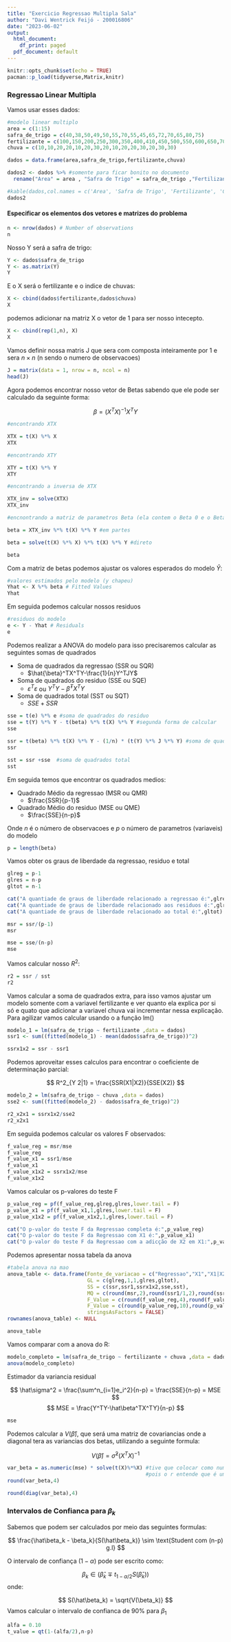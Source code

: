 ```yaml
---
title: "Exercicio Regressao Multipla Sala"
author: "Davi Wentrick Feijó - 200016806"
date: "2023-06-02"
output:
  html_document:
    df_print: paged
  pdf_document: default
---
```


```r
knitr::opts_chunk$set(echo = TRUE)
pacman::p_load(tidyverse,Matrix,knitr)
```

### Regressao Linear Multipla

Vamos usar esses dados:
```r
#modelo linear multiplo
area = c(1:15)
safra_de_trigo = c(40,38,50,49,50,55,70,55,45,65,72,70,65,80,75)
fertilizante = c(100,150,200,250,300,350,400,410,450,500,550,600,650,700,800)
chuva = c(10,10,20,20,10,20,30,20,10,20,20,30,20,30,30)

dados = data.frame(area,safra_de_trigo,fertilizante,chuva) 

dados2 <- dados %>% #somente para ficar bonito no documento
  rename("Area" = area , "Safra de Trigo" = safra_de_trigo ,"Fertilizante" = fertilizante , "Chuva" = chuva )
```


```r
#kable(dados,col.names = c('Area', 'Safra de Trigo', 'Fertilizante', 'Chuva')) 
dados2
```

#### Especificar os elementos dos vetores e matrizes do problema 

```r
n <- nrow(dados) # Number of observations
n
```


Nosso Y será a safra de trigo:

```r
Y <- dados$safra_de_trigo
Y <- as.matrix(Y)
Y
```


E o X será o fertilizante e o indice de chuvas:

```r
X <- cbind(dados$fertilizante,dados$chuva)
X
```

podemos adicionar na matriz X o vetor de 1 para ser nosso intecepto.

```r
X <- cbind(rep(1,n), X) 
X                     
```

Vamos definir nossa matris J que sera com composta inteiramente por 1 e sera $n \times n$ (n sendo o numero de observacoes)

```r
J = matrix(data = 1, nrow = n, ncol = n)
head(J)
```


Agora podemos encontrar nosso vetor de Betas sabendo que ele pode ser calculado da seguinte forma:

$$
\beta = (X^TX)^{-1}X^TY
$$
```r
#encontrando XTX

XTX = t(X) %*% X
XTX

#encontrando XTY

XTY = t(X) %*% Y
XTY

#encontrando a inversa de XTX

XTX_inv = solve(XTX)
XTX_inv

#encnontrando a matriz de parametros Beta (ela contem o Beta 0 e o Beta 1 ou todos os beta no caso de uma regressao multipla)

beta = XTX_inv %*% t(X) %*% Y #em partes

beta = solve(t(X) %*% X) %*% t(X) %*% Y #direto

beta
```

Com a matriz de betas podemos ajustar os valores esperados do modelo $\hat Y$:

```r
#valores estimados pelo modelo (y chapeu)
Yhat <- X %*% beta # Fitted Values
Yhat
```

Em seguida podemos calcular nossos residuos

```r
#residuos do modelo
e <- Y - Yhat # Residuals
e
```

Podemos realizar a ANOVA do modelo para isso precisaremos calcular as seguintes somas de quadrados

* Soma de quadrados da regressao (SSR ou SQR)
  + $\hat{\beta}^TX^TY-\frac{1}{n}Y^TJY$
* Soma de quadrados do residuo (SSE ou SQE)
  + $\varepsilon^T\varepsilon$ ou $Y^TY-\hat{\beta}^TX^TY$
* Soma de quadrados total (SST ou SQT)
  + $SSE+SSR$
  
```r
sse = t(e) %*% e #soma de quadrados do residuo
sse = t(Y) %*% Y - t(beta) %*% t(X) %*% Y #segunda forma de calcular
sse

ssr = t(beta) %*% t(X) %*% Y - (1/n) * (t(Y) %*% J %*% Y) #soma de quadrados da regressao
ssr

sst = ssr +sse  #soma de quadrados total
sst
```

Em seguida temos que encontrar os quadrados medios:

* Quadrado Médio da regressao (MSR ou QMR)
  + $\frac{SSR}{p-1}$
* Quadrado Médio do residuo (MSE ou QME)
  + $\frac{SSE}{n-p}$

Onde $n$ é o número de observacoes e $p$ o número de parametros (variaveis) do modelo

```r
p = length(beta)
```
Vamos obter os graus de liberdade da regressao, residuo e total

```r
glreg = p-1
glres = n-p
gltot = n-1
```

```r
cat("A quantiade de graus de liberdade relacionado a regressao é:",glreg)
cat("A quantiade de graus de liberdade relacionado aos residuos é:",glres)
cat("A quantiade de graus de liberdade relacionado ao total é:",gltot)
```



```r
msr = ssr/(p-1)
msr
```

```r
mse = sse/(n-p)
mse
```
Vamos calcular nosso $R^2$:

```r
r2 = ssr / sst
r2
```



Vamos calcular a soma de quadrados extra, para isso vamos ajustar um modelo somente com a variavel fertilizante e ver quanto ela explica por si só e quato que adicionar a variavel chuva vai incrementar nessa explicação. Para agilizar vamos calcular usando o a função lm()

```r
modelo_1 = lm(safra_de_trigo ~ fertilizante ,data = dados)
ssr1 <- sum((fitted(modelo_1) - mean(dados$safra_de_trigo))^2)

ssrx1x2 = ssr - ssr1
```

Podemos aproveitar esses calculos para encontrar o coeficiente de determinação parcial:

$$
R^2_{Y 2|1} = \frac{SSR(X1|X2)}{SSE(X2)}
$$

```r
modelo_2 = lm(safra_de_trigo ~ chuva ,data = dados)
sse2 <- sum((fitted(modelo_2) - dados$safra_de_trigo)^2)

r2_x2x1 = ssrx1x2/sse2
r2_x2x1
```

Em seguida podemos calcular os valores F observados:

```r
f_value_reg = msr/mse
f_value_reg
f_value_x1 = ssr1/mse
f_value_x1
f_value_x1x2 = ssrx1x2/mse
f_value_x1x2
```

Vamos calcular os p-valores do teste F

```r
p_value_reg = pf(f_value_reg,glreg,glres,lower.tail = F)
p_value_x1 = pf(f_value_x1,1,glres,lower.tail = F)
p_value_x1x2 = pf(f_value_x1x2,1,glres,lower.tail = F)
```

```r
cat("O p-valor do teste F da Regressao completa é:",p_value_reg)
cat("O p-valor do teste F da Regressao com X1 é:",p_value_x1)
cat("O p-valor do teste F da Regressao com a adicção de X2 em X1:",p_value_x1x2)
```



Podemos apresentar nossa tabela da anova
```r
#tabela anova na mao
anova_table <- data.frame(Fonte_de_variacao = c("Regressao","X1","X1|X2","Residuos", "Total"),
                          GL = c(glreg,1,1,glres,gltot),
                          SS = c(ssr,ssr1,ssrx1x2,sse,sst),
                          MQ = c(round(msr,2),round(ssr1/1,2),round(ssrx1x2/1,2),round(mse,2), ''),
                          F_Value = c(round(f_value_reg,4),round(f_value_x1,4),round(f_value_x1x2,4),"",""),
                          F_Value = c(round(p_value_reg,10),round(p_value_x1,10),round(p_value_x1x2,6),"",""),
                          stringsAsFactors = FALSE)
rownames(anova_table) <- NULL

anova_table
```
Vamos comparar com a anova do R:

```r
modelo_completo = lm(safra_de_trigo ~ fertilizante + chuva ,data = dados)
anova(modelo_completo)
```


Estimador da variancia residual

$$
\hat\sigma^2 = \frac{\sum^n_{i=1}e_i^2}{n-p} = \frac{SSE}{n-p} = MSE
$$
$$
MSE = \frac{Y^TY-\hat\beta^TX^TY}{n-p}
$$


```r
mse
```


Podemos calcular a $V(\hat\beta)$, que será uma matriz de covariancias onde a diagonal tera as variancias dos betas, utilizando a seguinte formula:

$$
V(\hat\beta) = \hat\sigma^2(X^TX)^{-1}
$$
```r
var_beta = as.numeric(mse) * solve(t(X)%*%X) #tive que colocar como numerico 
                                             #pois o r entende que é uma matriz 1x1
round(var_beta,4)

round(diag(var_beta),4)
```

### Intervalos de Confianca para $\beta_k$


Sabemos que podem ser calculados por meio das seguintes formulas:

$$
\frac{\hat\beta_k - \beta_k}{S(\hat\beta_k)} \sim \text{Student com (n-p) g.l}
$$

O intervalo de confiança $(1-\alpha)$ pode ser escrito como:

$$
\beta_k \in (\hat\beta_k \mp t_{1-\alpha/2}S(\hat\beta_k))
$$
onde:

$$
S(\hat\beta_k) = \sqrt{V(\beta_k)}
$$
Vamos calcular o intervalo de confianca de 90% para $\beta_1$

```r
alfa = 0.10
t_value = qt(1-(alfa/2),n-p)

```


